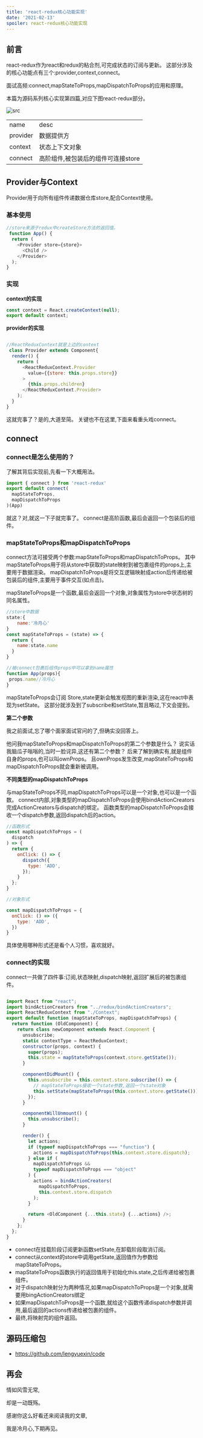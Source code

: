 ```yaml
---
title: 'react-redux核心功能实现'
date: '2021-02-13'
spoiler: react-redux核心功能实现
---
```




## 前言


react-redux作为react和redux的粘合剂,可完成状态的订阅与更新。
这部分涉及的核心功能点有三个:provider,context,connect。

面试高频:connect,mapStateToProps,mapDispatchToProps的应用和原理。

本篇为源码系列核心实现第四篇,对应下图react-redux部分。


![src](https://lengyuexin.github.io/gatsby/static/src-c54cf51e73a8fdc229c79ea7b981b607.png)


|||
|--|--|
|name|desc|
|provider|数据提供方|
|context|状态上下文对象|
|connect|高阶组件,被包装后的组件可连接store|


## Provider与Context


Provider用于向所有组件传递数据仓库store,配合Context使用。


### 基本使用

```js
//store来源于redux中createStore方法的返回值。
 function App() {
  return (
    <Provider store={store}>
      <Child />
    </Provider>
  );
}

```

### 实现

**context的实现**

```js
const context = React.createContext(null);
export default context;

```

**provider的实现**

```js

//ReactReduxContext就是上边的context
 class Provider extends Component{
  render() {
    return (
      <ReactReduxContext.Provider
        value={{store: this.props.store}}
      >
        {this.props.children}
      </ReactReduxContext.Provider>
    );
  }
}

```



这就完事了？是的,大道至简。
关键也不在这里,下面来看重头戏connect。




## connect



### connect是怎么使用的？


了解其背后实现前,先看一下大概用法。

```js
import { connect } from 'react-redux'
export default connect(
  mapStateToProps,
  mapDispatchToProps
)(App)

```

就这？对,就这一下子就完事了。
connect是高阶函数,最后会返回一个包装后的组件。

### mapStateToProps和mapDispatchToProps


connect方法可接受两个参数:mapStateToProps和mapDispatchToProps。
其中mapStateToProps用于将从store中获取的state映射到被包裹组件的props上,主要用于数据渲染。
mapDispatchToProps是将交互逻辑映射成action后传递给被包装后的组件,主要用于事件交互(如点击)。

mapStateToProps是一个函数,最后会返回一个对象,对象属性为store中状态树的同名属性。

```js
//store中数据
state:{
    name:'冷月心'
}
const mapStateToProps = (state) => {
  return {
    name:state.name
  }
}

//被connect包裹后组件props中可以拿到name属性
function App(props){
 props.name//冷月心
}

```

mapStateToProps会订阅 Store,state更新会触发视图的重新渲染,这在react中表现为setState。
这部分就涉及到了subscribe和setState,暂且略过,下文会提到。


**第二个参数**

我之前面试,忘了哪个面家面试官问的了,但确实没回答上。

他问我mapStateToProps和mapDispatchToProps的第二个参数是什么？
说实话我脑瓜子嗡嗡的,当时一脸诧异,这还有第二个参数？
后来了解到确实有,就是组件自身的props,也可以叫ownProps。
且ownProps发生改变,mapStateToProps和mapDispatchToProps就会重新被调用。



**不同类型的mapDispatchToProps**

与mapStateToProps不同,mapDispatchToProps可以是一个对象,也可以是一个函数。
connect内部,对象类型的mapDispatchToProps会使用bindActionCreators完成ActionCreators与dispatch的绑定。
函数类型的mapDispatchToProps会接收一个dispatch参数,返回dispatch后的action。

```js
//函数形式
const mapDispatchToProps = (
  dispatch
) => {
  return {
    onClick: () => {
      dispatch({
        type: 'ADD',
      });
    }
  };
}

//对象形式

const mapDispatchToProps = {
  onClick: () => ({
    type: 'ADD',
  })
}


```

具体使用哪种形式还是看个人习惯，喜欢就好。


### connect的实现

 connect一共做了四件事:订阅,状态映射,dispatch映射,返回扩展后的被包裹组件。

```js

import React from "react";
import bindActionCreators from "../redux/bindActionCreators";
import ReactReduxContext from "./Context";
export default function (mapStateToProps, mapDispatchToProps) {
  return function (OldComponent) {
    return class newComponent extends React.Component {
      unsubscribe;
      static contextType = ReactReduxContext;
      constructor(props, context) {
        super(props);
        this.state = mapStateToProps(context.store.getState());
      }

      componentDidMount() {
        this.unsubscribe = this.context.store.subscribe(() => {
          // mapStateToProps接收一个state参数,返回一个state对象
          this.setState(mapStateToProps(this.context.store.getState()));
        });
      }

      componentWillUnmount() {
        this.unsubscribe();
      }

      render() {
        let actions;
        if (typeof mapDispatchToProps === "function") {
          actions = mapDispatchToProps(this.context.store.dispatch);
        } else if (
          mapDispatchToProps &&
          typeof mapDispatchToProps === "object"
        ) {
          actions = bindActionCreators(
            mapDispatchToProps,
            this.context.store.dispatch
          );
        }

        return <OldComponent {...this.state} {...actions} />;
      }
    };
  };
}


```



- connect在挂载阶段订阅更新函数setState,在卸载阶段取消订阅。
- connect从context的store中调用getState,返回值作为参数给mapStateToProps。
- mapStateToProps函数执行的返回值用于初始化this.state,之后传递给被包裹组件。
- 对于dispatch映射分为两种情况,如果mapDispatchToProps是一个对象,就需要用bingActionCreators绑定
- 如果mapDispatchToProps是一个函数,就给这个函数传递dispatch参数并调用,最后返回的actions传递给被包裹的组件。
- 最终,将映射完的组件返回。



## 源码压缩包

- https://github.com/lengyuexin/code

## 再会

情如风雪无常,

却是一动既殇。

感谢你这么好看还来阅读我的文章,

我是冷月心,下期再见。